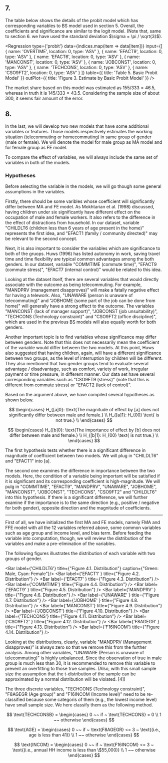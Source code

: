 
## 7.

The table below shows the details of the probit model which has corresponding variables to BS model used in section 5.
Overall, the coefficients and significance are similar to the logit model. (Note that, same to section 6. we have used the standard deviation $\sigma = \pi / \sqrt{3}$).

<Regression
  type={'probit'}
  data={indices.map(item => data[item])}
  input={[
    { name: 'OVERTIME', location: 0, type: 'ASV' },
    { name: 'EFACT9', location: 0, type: 'ASV' },
    { name: 'EFACT6', location: 0, type: 'ASV' },
    { name: 'MANCONST', location: 0, type: 'ASV' },
    { name: 'JOBCONST', location: 0, type: 'ASV' },
    { name: 'TECHCONS', location: 0, type: 'ASV' },
    { name: 'CSO9FT2', location: 0, type: 'ASV' }
  ]}
  table={{ title: 'Table 5. Basic Probit Model' }}
  outPlot={{ title: 'Figure 3. Estimate by Basic Probit Model' }}
/>

The market share based on this model was estimated as $155/333 = 46.5%$, whereas in truth it is $145/333 = 43.5%$. Considering the sample size of about 300, it seems fair amount of the error.

## 8.

In the last, we will develop two new models that have some additional variables or features. Those models respectively estimates the working situation (telecommuting or homecommuting) in same group of gender (male or female). We will denote the model for male group as MA model and for female group as FE model.

To compare the effect of variables, we will always include the same set of variables in both of the models.

### Hypotheses

Before selecting the variable in the models, we will go though some general assumptions in the variables.

Firstly, there should be some varibles whose coefficient will significantly differ between MA and FE model. As Mokhtarian et al. (1998) discussed, having children under six significantly have different effect on the occupation of male and female workers. It also refers to the difference in the effect of distractions from household. In our dataset, variable "CHILDLT6 (children less than 6 years of age present in the home)" represents the first idea, and "EFACT1 (family / community directed)" may be relevant to the second concept.

Next, it is also important to consider the variables which are significance to both of the gruops. Huws (1996) has listed autonomy in work, saving travel time and time flexibility are typical common advantages among the both genders. In our dataset, variable "COMMTIME (commute time)", "EFACT9 (commute stress)", "EFACT7 (internal control)" would be related to this idea.

Looking at the dataset itself, there are several variables that would directly associate with the outcome as being telecommuting. For example, "MANDPRV (management disapproves)" will make a fatally negative effect for having a telework. Also, "UNAWARE (person is unaware of telecommuting)" and "JOBHOME (some part of the job can be done from home)" will generally have a strong effect to the outcome. The variables "MANCONST (lack of manager support)", "JOBCONST (job unsuitability)", "TECHCONS (Technology constraint)" and "CSO9FT2 (office discipline)", which are used in the previous BS models will also equally worth for both genders.

Another important topic is to find variables whose significance may differ between genders. Note that this does not necessarily mean the coefficient of the variable would differ between the two models. At this point, Huws also suggested that having children, again, will have a different significance between two groups, as the level of interruption by children will be different. They also mentioned that two gender groups tend to evaluate several advantage / disadvantage, such as comfort, variety of work, irregular payment or time pressure, in different manner. Our data set have several corresponding variables such as "CSO9FT9 (stress)" (note that this is different from commute stress) or "EFACT2 (lack of control)".

Based on the argument above, we have compiled several hypotheses as shown below.

$$
\begin{cases}
  H_{[a]0}: \text{The magnitude of effect by [a] does not significantly differ between male and female.} \\
  H_{[a]1}: H_{00} \text{ is not true.} \\
\end{cases}
$$

$$
\begin{cases}
  H_{[b]0}: \text{The importance of effect by [b] does not differ between male and female.} \\
  H_{[b]1}: H_{00} \text{ is not true.} \\
\end{cases}
$$

The first hypothesis tests whether there is a significant difference in magnitude of coefficient between two models. We will plug in "CHILDLT6" and "EFACT1" into [a].

The second one examines the difference in importance between the two models. Here, the condition of a variable being important will be satisfied if it is significant and its corresponding coefficient is high-magnitude. We will pulg in "COMMTIME", "EFACT9", "MANDPRV", "UNAWARE", "JOBHOME", "MANCONST", "JOBCONST", "TECHCONS", "CSO9FT2" and "CHILDLT6" into this hypothesis. If there is a significant difference, we will further examine if the importance is to the same direction (e.g., positive / negative for both gender), opposite direction and the magnitude of coefficients.

---

First of all, we have initialized the first MA and FE models, namely FMA and FFE model with all the 12 variables referred above, some common variables such as age group and income level, and bias term. Before feeding the variable into computation, though, we will review the distribution of the variables and make a pre-elimination of the variables.

The following figures illustrates the distribution of each variable with two groups of gender.

<Bar label={'CHILDLT6'} title={"Figure 4.1. Distribution"} caption={"Green: Male, Cyan: Female"}/>
<Bar label={'EFACT1'  }  title={"Figure 4.2. Distribution"} />
<Bar label={'EFACT7'  } title={"Figure 4.3. Distribution"} />
<Bar label={'COMMTIME'} title={"Figure 4.4. Distribution"} />
<Bar label={'EFACT9'  } title={"Figure 4.5. Distribution"} />
<Bar label={'MANDPRV' } title={"Figure 4.6. Distribution"} />
<Bar label={'UNAWARE' } title={"Figure 4.7. Distribution"} />
<Bar label={'JOBHOME' } title={"Figure 4.8. Distribution"} />
<Bar label={'MANCONST'} title={"Figure 4.9. Distribution"} />
<Bar label={'JOBCONST'} title={"Figure 4.10. Distribution"} />
<Bar label={'TECHCONS'} title={"Figure 4.11. Distribution"} />
<Bar label={'CSO9FT2' } title={"Figure 4.12. Distribution"} />
<Bar label={'F8AGEGR' } title={"Figure 4.13. Distribution"} />
<Bar label={'F16INCOM'} title={"Figure 4.14. Distribution"} />

Looking at the distributions, clearly, variable "MANDPRV (Management disapproves)" is always zero so that we remove this from the further analysis. Among other variables, "UNAWARE (Person is unaware of telecommuting)" is highly unbalanced. Since the observation of true in male group is much less than 30, it is recommended to remove this variable to prevent an overfitting to those true samples. (Also, with this small sample size the assumption that the t-distribution of the sample can be approximated by a normal distribution will be violated. [4])

The three discrete variables, "TECHCONS (Technology constraint)", "F8AGEGR (Age group)" and "F16INCOM (Income level)" need to be re-classified because some categoris of them (e.g., the lowest income level) have small sample size. We here classify them as the following method.

$$
\text{TECHCONSB} =
\begin{cases}
  0 ~~ if ~ \text{TECHCONS} = 0 \\
  1 ~~ otherwise
\end{cases}
$$

$$
\text{AGE} =
\begin{cases}
  0 ~~ if ~ \text{F8AGEGR} <= 3 ~ \text{(i.e., age is less than 41)} \\
  1 ~~ otherwise
\end{cases}
$$

$$
\text{INCOM} =
\begin{cases}
  0 ~~ if ~ \text{F16INCOM} <= 3 ~ \text{(i.e., annual HH income is less than \$55,000)} \\
  1 ~~ otherwise
\end{cases}
$$
